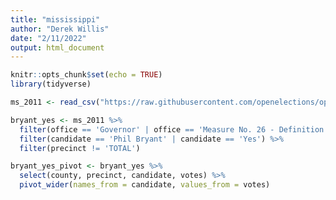 ```yaml
---
title: "mississippi"
author: "Derek Willis"
date: "2/11/2022"
output: html_document
---
```


```r
knitr::opts_chunk$set(echo = TRUE)
library(tidyverse)
```



```r
ms_2011 <- read_csv("https://raw.githubusercontent.com/openelections/openelections-data-ms/master/2011/20111108__ms__general__precinct.csv")

```


```r
bryant_yes <- ms_2011 %>%
  filter(office == 'Governor' | office == 'Measure No. 26 - Definition of a person') %>% 
  filter(candidate == 'Phil Bryant' | candidate == 'Yes') %>% 
  filter(precinct != 'TOTAL')
```


```r
bryant_yes_pivot <- bryant_yes %>% 
  select(county, precinct, candidate, votes) %>% 
  pivot_wider(names_from = candidate, values_from = votes)

```
